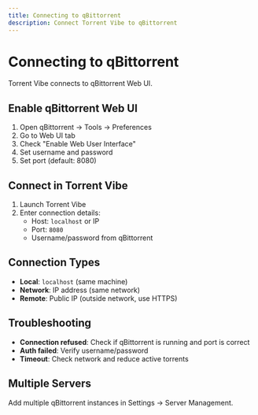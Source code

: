 ```yaml
---
title: Connecting to qBittorrent
description: Connect Torrent Vibe to qBittorrent
---
```


# Connecting to qBittorrent

Torrent Vibe connects to qBittorrent Web UI.

## Enable qBittorrent Web UI

1. Open qBittorrent → Tools → Preferences
2. Go to Web UI tab
3. Check "Enable Web User Interface"
4. Set username and password
5. Set port (default: 8080)

## Connect in Torrent Vibe

1. Launch Torrent Vibe
2. Enter connection details:
   - Host: `localhost` or IP
   - Port: `8080`
   - Username/password from qBittorrent

## Connection Types

- **Local**: `localhost` (same machine)
- **Network**: IP address (same network)
- **Remote**: Public IP (outside network, use HTTPS)

## Troubleshooting

- **Connection refused**: Check if qBittorrent is running and port is correct
- **Auth failed**: Verify username/password
- **Timeout**: Check network and reduce active torrents

## Multiple Servers

Add multiple qBittorrent instances in Settings → Server Management.